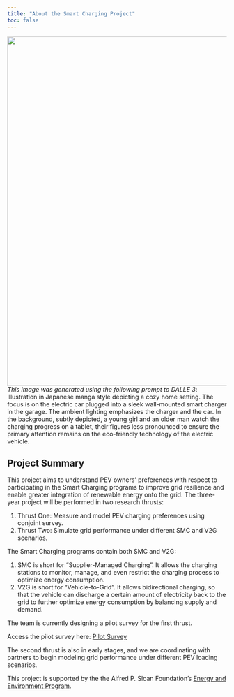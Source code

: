 ```yaml
---
title: "About the Smart Charging Project"
toc: false
---
```


![](/figs/about.jpeg){fig-align="center" width="800"} [*This image was generated using the following prompt to DALLE 3*: Illustration in Japanese manga style depicting a cozy home setting. The focus is on the electric car plugged into a sleek wall-mounted smart charger in the garage. The ambient lighting emphasizes the charger and the car. In the background, subtly depicted, a young girl and an older man watch the charging progress on a tablet, their figures less pronounced to ensure the primary attention remains on the eco-friendly technology of the electric vehicle.]{.aside}

## Project Summary

This project aims to understand PEV owners' preferences with respect to participating in the Smart Charging programs to improve grid resilience and enable greater integration of renewable energy onto the grid. The three-year project will be performed in two research thrusts:

1.  Thrust One: Measure and model PEV charging preferences using conjoint survey.
2.  Thrust Two: Simulate grid performance under different SMC and V2G scenarios.

The Smart Charging programs contain both SMC and V2G:

1.  SMC is short for "Supplier-Managed Charging". It allows the charging stations to monitor, manage, and even restrict the charging process to optimize energy consumption.
2.  V2G is short for "Vehicle-to-Grid". It allows bidirectional charging, so that the vehicle can discharge a certain amount of electricity back to the grid to further optimize energy consumption by balancing supply and demand.

The team is currently designing a pilot survey for the first thrust.

Access the pilot survey here: <a href="http://pevconjoint.formr.org" class="btn btn-primary btn-sm" role="button"> Pilot Survey </a>

The second thrust is also in early stages, and we are coordinating with partners to begin modeling grid performance under different PEV loading scenarios.

This project is supported by the the Alfred P. Sloan Foundation's [Energy and Environment Program](https://sloan.org/programs/research/energy-and-environment).
